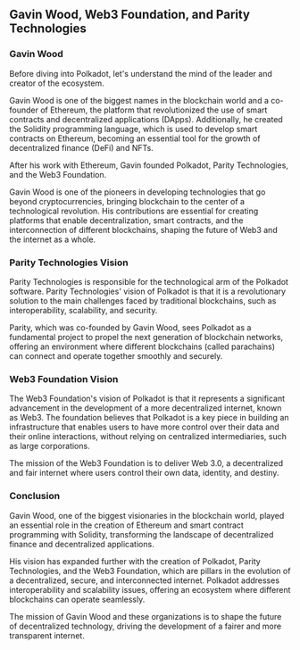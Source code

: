 ## Gavin Wood, Web3 Foundation, and Parity Technologies

### Gavin Wood

Before diving into Polkadot, let's understand the mind of the leader and creator of the ecosystem.

Gavin Wood is one of the biggest names in the blockchain world and a co-founder of Ethereum, the platform that revolutionized the use of smart contracts and decentralized applications (DApps). Additionally, he created the Solidity programming language, which is used to develop smart contracts on Ethereum, becoming an essential tool for the growth of decentralized finance (DeFi) and NFTs.

After his work with Ethereum, Gavin founded Polkadot, Parity Technologies, and the Web3 Foundation.

Gavin Wood is one of the pioneers in developing technologies that go beyond cryptocurrencies, bringing blockchain to the center of a technological revolution. His contributions are essential for creating platforms that enable decentralization, smart contracts, and the interconnection of different blockchains, shaping the future of Web3 and the internet as a whole.

### Parity Technologies Vision

Parity Technologies is responsible for the technological arm of the Polkadot software. Parity Technologies' vision of Polkadot is that it is a revolutionary solution to the main challenges faced by traditional blockchains, such as interoperability, scalability, and security.

Parity, which was co-founded by Gavin Wood, sees Polkadot as a fundamental project to propel the next generation of blockchain networks, offering an environment where different blockchains (called parachains) can connect and operate together smoothly and securely.

### Web3 Foundation Vision

The Web3 Foundation's vision of Polkadot is that it represents a significant advancement in the development of a more decentralized internet, known as Web3. The foundation believes that Polkadot is a key piece in building an infrastructure that enables users to have more control over their data and their online interactions, without relying on centralized intermediaries, such as large corporations.

The mission of the Web3 Foundation is to deliver Web 3.0, a decentralized and fair internet where users control their own data, identity, and destiny.

### Conclusion

Gavin Wood, one of the biggest visionaries in the blockchain world, played an essential role in the creation of Ethereum and smart contract programming with Solidity, transforming the landscape of decentralized finance and decentralized applications.

His vision has expanded further with the creation of Polkadot, Parity Technologies, and the Web3 Foundation, which are pillars in the evolution of a decentralized, secure, and interconnected internet. Polkadot addresses interoperability and scalability issues, offering an ecosystem where different blockchains can operate seamlessly.

The mission of Gavin Wood and these organizations is to shape the future of decentralized technology, driving the development of a fairer and more transparent internet.
